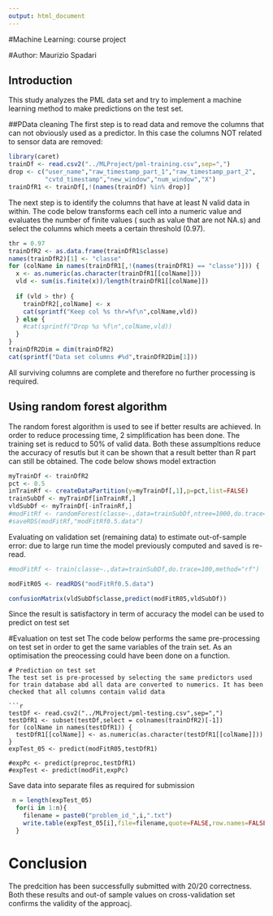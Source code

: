 ```yaml
---
output: html_document
---
```

#Machine Learning: course project

#Author: Maurizio Spadari



## Introduction
This study analyzes the PML data set and try to implement a machine learning method to make predictions on the test set.

##PData cleaning
The first step is to read data and  remove the columns that can not obviously used as a predictor. In this case the columns NOT related to sensor data are removed:

```r
library(caret)
trainDf <- read.csv2("../MLProject/pml-training.csv",sep=",")
drop <- c("user_name","raw_timestamp_part_1","raw_timestamp_part_2",
          "cvtd_timestamp","new_window","num_window","X")
trainDfR1 <- trainDf[,!(names(trainDf) %in% drop)]
```

The next step is to identify the columns that have at least N valid data in within. The code below transforms each cell into a numeric value and evaluates the number of finite values ( such as value that are not NA.s) and select the columns which meets a certain threshold (0.97).
```r
thr = 0.97
trainDfR2 <- as.data.frame(trainDfR1$classe)
names(trainDfR2)[1] <- "classe"
for (colName in names(trainDfR1[,!(names(trainDfR1) == "classe")])) {
  x <- as.numeric(as.character(trainDfR1[[colName]]))
  vld <- sum(is.finite(x))/length(trainDfR1[[colName]])
  
  if (vld > thr) {
    trainDfR2[,colName] <- x
    cat(sprintf("Keep col %s thr=%f\n",colName,vld))
  } else {
    #cat(sprintf("Drop %s %f\n",colName,vld))
  }
}
trainDfR2Dim = dim(trainDfR2)
cat(sprintf("Data set columns #%d",trainDfR2Dim[1]))

```
All surviving columns are complete and therefore no further processing is required.


## Using random forest algorithm
The random forest algorithm is used to see if better results are achieved. In order to reduce processing time, 2 simplification has been done. The training set is reducd to 50% of valid data. Both these assumpltions reduce the accuracy of resutls but it can be shown that a result better than R part can still be obtained.
The code below shows model extraction
```r
myTrainDf <- trainDfR2
pct <- 0.5
inTrainRf <- createDataPartition(y=myTrainDf[,1],p=pct,list=FALSE)
trainSubDf <- myTrainDf[inTrainRf,]
vldSubDf <- myTrainDf[-inTrainRf,]
#modFitRf <- randomForest(classe~.,data=trainSubDf,ntree=1000,do.trace=1)
#saveRDS(modFitRf,"modFitRf0.5.data")
```
Evaluating on validation set (remaining data) to estimate out-of-sample error: due to large run time the model previously computed and saved is re-read. 
```r
#modFitRf <- train(classe~.,data=trainSubDf,do.trace=100,method="rf")

modFitR05 <- readRDS("modFitRf0.5.data")

confusionMatrix(vldSubDf$classe,predict(modFitR05,vldSubDf))
```
Since the result is satisfactory in term of accuracy the model can be used to predict on test set

#Evaluation on test set
The code below performs the same pre-processing on test set in order to get the same variables of the train set. As an optimisation the preocessing could have been done on a function. 


```
# Prediction on test set 
The test set is pre-processed by selecting the same predictors used for train database abd all data are converted to numerics. It has been checked that all columns contain valid data

```r
testDf <- read.csv2("../MLProject/pml-testing.csv",sep=",")
testDfR1 <- subset(testDf,select = colnames(trainDfR2)[-1])
for (colName in names(testDfR1)) {
  testDfR1[[colName]] <- as.numeric(as.character(testDfR1[[colName]]))
}
expTest_05 <- predict(modFitR05,testDfR1)

#expPc <- predict(preproc,testDfR1)
#expTest <- predict(modFit,expPc)
```
Save data into separate files as required for submission
```r

 n = length(expTest_05)
  for(i in 1:n){
    filename = paste0("problem_id_",i,".txt")
    write.table(expTest_05[i],file=filename,quote=FALSE,row.names=FALSE,col.names=FALSE)
  }

```

# Conclusion
The predcition has been successfully submitted with 20/20 correctness. Both these results and out-of sample values on cross-validation set confirms the validity of the approacj.

